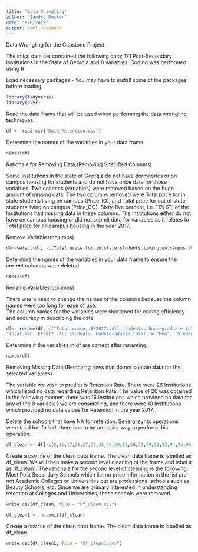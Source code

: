 ---
title: "Data Wrangling"
author: "Sandra Rucker"
date: "8/6/2019"
output: html_document
---
Data Wrangling for the Capstone Project

The initial data set contained the following data; 171 Post-Secondary Institutions in the State of Georgia 
and 8 variables. Coding was performed using R.

Load necessary packages - You may have to install some of the packages before loading.

```{r setup, include=FALSE}
library(tidyverse)
library(plyr)
```

Read the data frame that will be used when performing the data wrangling techniques.
```{r}
df <- read.csv("Data_Retention.csv")
```


Determine the names of the variables in your data frame.

```{r}
names(df) 
```

Rationale for Removing Data;(Removing Specified Columns)

Some Institutions in the state of Georgia do not have dormitories or on campus housing for students and do not have price data for those variables.  Two columns (variables) were removed based on the huge amount of missing data.  The two columns removed were Total price for in state students living on campus (Price_IO), and Total price for out of state students living on campus (Price_OO).   Sixty-five percent, i.e. 112/171, of the Institutions had missing data in these columns.  The institutions either do not have on campus housing or did not submit data for variables as it relates to Total price for on campus housing in the year 2017.


Remove Variables(columns)

```{r}
df<-select(df, -c(Total.price.for.in.state.students.living.on.campus.2017.18..DRVIC2017.,Total.price.for.out.of.state.students.living.on.campus.2017.18..DRVIC2017.))

```

Determine the names of the variables in your data frame to ensure the correct columns were deleted.

```{r}
names(df) 
```


Rename Variables(columns)

There was a need to change the names of the columns because the column names were too long for ease of use.  
The column names for the variables were shortened for coding efficiency and accuracy in describing the data. 


```{r}
df<- rename(df, c("Total.women..EF2017..All.students..Undergraduate.total." = "Wom",
"Total.men..EF2017..All.students..Undergraduate.total."= "Men", "Student.to.faculty.ratio..EF2017D." = "SF_Ratio", "Full.time.retention.rate..2017..EF2017D."="Reten", "Total.price.for.in.state.students.living.off.campus..not.with.family...2017.18..DRVIC2017."="Price_IF", "Total.price.for.out.of.state.students.living.off.campus..not.with.family...2017.18..DRVIC2017."="Price_OF", "Institution.Name"="Inst"))
```



Determine if the variables in df are correct after renaming.
```{r}
names(df) 
```

Removing Missing Data;(Removing rows that do not contain data for the selected variables)

The variable we wish to predict is Retention Rate.   There were 26 Institutions which listed no data regarding Retention Rate.   The value of 26 was obtained in the following manner; there was 16 Institutions which provided no data for any of the 8 variables we are considering, and there were 10 Institutions which provided no data values for Retention in the year 2017. 

Delete the schools that have NA for retention.  Several syntx operations were tried but failied, there has to be an easier way to perform this operation.
```{r}
df_clean <- df[-c(8,16,17,21,27,37,43,58,59,60,68,71,79,91,93,94,95,96,102,108,114,133,135,140,142,170),]
```


Create a csv file of the clean data frame.  The clean data frame is labelled as df_clean.
We will then make a second level cleaning of the frame and label it as df_clean1.   The rationale for the second level of cleaning is the
following.  Most Post Secondary Schools which list no price information in the list are not Academic Colleges or Universities but are professional schools such as Beauty Schools, etc. Since we are primary interested in understanding retention at Colleges and Universities, these schools were removed.   

```{r}
write.csv(df_clean, file = "df_clean.csv")

```
```{r}
df_clean1 <- na.omit(df_clean)
```

Create a csv file of the clean data frame.  The clean data frame is labelled as df_clean.
```{r}
write.csv(df_clean1, file = "df_clean1.csv")

```


